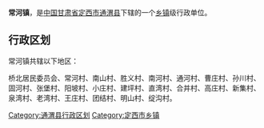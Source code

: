 {{中国乡级行政区
| 行政区全称 = 常河镇
| 景观照片文件名 =
| 景观照片描述 =
| 汉语拼音 =
| 通用拼音 =
| 注音符號 =
| 其它标音类型1 =
| 其它标音1 =
| 其它标音类型2 =
| 其它标音2 =
| 其它语言类型1 =
| 其它语言地名1 =
| 其它语言类型2 =
| 其它语言地名2 =
| 上级行政区 = [[甘肃省|甘肃省]][[定西市|定西市]][[通渭县|通渭县]]
| 行政区类别 = [[镇|镇]]
| 行政区划代码 =
| 地理坐标 =
| 总面积 =
| 户籍人口 =
| 户籍人口年份 =
| 常住人口 =
| 常住人口年份 =
| 人口密度 =
| 行政区划 =
| 官方网站 =
| 政府驻地 =
| 邮政编码 =
| 毗邻行政区 =
| 位置图文件名 =
| 位置图描述 =
}}
'''常河镇'''，是[[中华人民共和国|中国]][[甘肃省|甘肃省]][[定西市|定西市]][[通渭县|通渭县]]下辖的一个[[乡镇|乡镇]]级行政单位。

== 行政区划 ==
常河镇共辖以下地区：

桥北居民委员会、常河村、南山村、胜义村、南河村、通河村、曹庄村、孙川村、固河村、张堡村、阳坡村、小庄村、建坪村、直湾村、合并村、高庄村、新集村、泉湾村、老湾村、王庄村、团结村、明山村、绽沟村。

{{甘肃行政区划小作品}}
{{通渭县行政区划}}

[[Category:通渭县行政区划|Category:通渭县行政区划]]
[[Category:定西市乡镇|Category:定西市乡镇]]